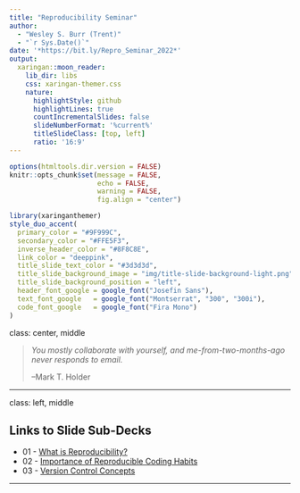 ```yaml
---
title: "Reproducibility Seminar"  
author: 
  - "Wesley S. Burr (Trent)"
  - "`r Sys.Date()`"
date: '*https://bit.ly/Repro_Seminar_2022*'
output:
  xaringan::moon_reader:
    lib_dir: libs
    css: xaringan-themer.css
    nature:
      highlightStyle: github
      highlightLines: true
      countIncrementalSlides: false
      slideNumberFormat: '%current%'
      titleSlideClass: [top, left]
      ratio: '16:9'
---
```


```r
options(htmltools.dir.version = FALSE)
knitr::opts_chunk$set(message = FALSE, 
                      echo = FALSE, 
                      warning = FALSE,
                      fig.align = "center")
```

```r
library(xaringanthemer)
style_duo_accent(
  primary_color = "#9F999C",
  secondary_color = "#FFE5F3",
  inverse_header_color = "#8F8C8E",
  link_color = "deeppink",
  title_slide_text_color = "#3d3d3d",
  title_slide_background_image = "img/title-slide-background-light.png",
  title_slide_background_position = "left",
  header_font_google = google_font("Josefin Sans"),
  text_font_google   = google_font("Montserrat", "300", "300i"),
  code_font_google   = google_font("Fira Mono")
)
```

class: center, middle

> *You mostly collaborate with yourself, 
> and me-from-two-months-ago never responds to email.*
> 
> --Mark T. Holder

---

class: left, middle

## Links to Slide Sub-Decks

* 01 - [What is Reproducibility?](01-what-is-reproducibility.html)
* 02 - [Importance of Reproducible Coding Habits](02-importance-of-reproducible-coding-habits.html)
* 03 - [Version Control Concepts](03-version-control.html)

---

